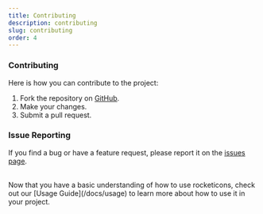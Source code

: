 ```yaml
---
title: Contributing
description: contributing
slug: contributing
order: 4
---
```



### Contributing

Here is how you can contribute to the project:

1. Fork the repository on <IoLogoGithub className='-mt-1' /> [GitHub](https://github.com/rocketclimb/rocketicons).
2. Make your changes.
3. Submit a pull request.

### Issue Reporting

If you find a bug or have a feature request, please report it on the <IoLogoGithub className='-mt-1' /> [issues page](https://github.com/rocketclimb/rocketicons/issues).

<br />
Now that you have a basic understanding of how to use rocketicons, check out our [Usage Guide](/docs/usage) to learn more about how to use it in your project.